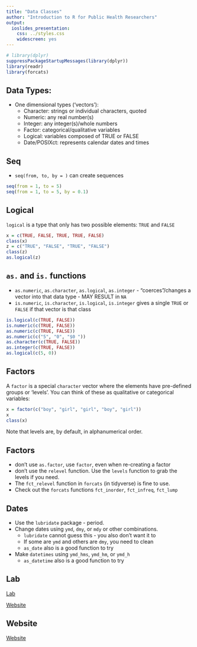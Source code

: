 ```yaml
---
title: "Data Classes"
author: "Introduction to R for Public Health Researchers"
output:
  ioslides_presentation:
    css: ../styles.css
    widescreen: yes
---
```


```r
# library(dplyr)
suppressPackageStartupMessages(library(dplyr))
library(readr)
library(forcats)
```

## Data Types:

* One dimensional types ('vectors'):
    * Character: strings or individual characters, quoted
    * Numeric: any real number(s)
    * Integer: any integer(s)/whole numbers
    * Factor: categorical/qualitative variables
    * Logical: variables composed of TRUE or FALSE
    * Date/POSIXct: represents calendar dates and times

## Seq 

- `seq(from, to, by = )` can create sequences
```r
seq(from = 1, to = 5) 
seq(from = 1, to = 5, by = 0.1) 
```

## Logical

`logical` is a type that only has two possible elements: `TRUE` and `FALSE`

```r
x = c(TRUE, FALSE, TRUE, TRUE, FALSE)
class(x)
z = c("TRUE", "FALSE", "TRUE", "FALSE")
class(z)
as.logical(z)
```

## `as.` and `is.` functions

- `as.numeric`, `as.character`, `as.logical`, `as.integer` - "coerces"/changes a vector into that data type - MAY RESULT in `NA`
- `is.numeric`, `is.character`, `is.logical`, `is.integer` gives a single `TRUE` or `FALSE` if that vector is that class


```r
is.logical(c(TRUE, FALSE))
is.numeric(c(TRUE, FALSE))
as.numeric(c(TRUE, FALSE))
as.numeric(c("5", "0", "$0 "))
as.character(c(TRUE, FALSE))
as.integer(c(TRUE, FALSE))
as.logical(c(5, 0))
```


## Factors

A `factor` is a special `character` vector where the elements have pre-defined groups or 'levels'. You can think of these as qualitative or categorical variables:

```r
x = factor(c("boy", "girl", "girl", "boy", "girl"))
x 
class(x)
```

Note that levels are, by default, in alphanumerical order.


## Factors

- don't use `as.factor`, use `factor`, even when re-creating a factor
- don't use the `relevel` function.  Use the `levels` function to grab the levels if you need.  
- The `fct_relevel` function in `forcats` (in tidyverse) is fine to use.
- Check out the `forcats` functions `fct_inorder`, `fct_infreq`, `fct_lump`


## Dates

- Use the `lubridate` package - period.
- Change dates using `ymd`, `dmy`, or `mdy` or other combinations.
  - `lubridate` cannot guess this - you also don't want it to
  - If some are `ymd` and others are `dmy`, you need to clean
  - `as_date` also is a good function to try
- Make `datetimes` using `ymd_hms`, `ymd_hm`, or `ymd_h`
  - `as_datetime` also is a good function to try

## Lab 

[Lab](http://johnmuschelli.com/intro_to_r/Data_Classes/lab/Data_Classes_Lab.Rmd)

[Website](http://johnmuschelli.com/intro_to_r/index.html)


## Website

[Website](http://johnmuschelli.com/intro_to_r/index.html)

